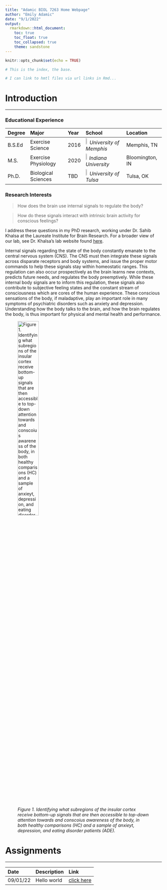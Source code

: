 ```yaml
---
title: "Adamic BIOL 7263 Home Webpage"
author: "Emily Adamic"
date: "9/1/2022"
output: 
  rmarkdown::html_document:
    toc: true
    toc_float: true
    toc_collapsed: true
    theme: sandstone
---
```


```r
knitr::opts_chunk$set(echo = TRUE)
```

```r
# This is the index, the base. 

# I can link to hmtl files via url links in Rmd... 

```

# Introduction

____

### Educational Experience

Degree       Major                Year    School                                                   Location
------------ -------------------- ------- -------------------------------------------------------  --------------
B.S.Ed       Exercise Science     2016    ![](MemphisLogo.png){width=7%} *University of Memphis*   Memphis, TN
M.S.         Exercise Physiology  2020    ![](IndianaLogo.png){width=6%} *Indiana University*      Bloomington, IN
Ph.D.        Biological Sciences  TBD     ![](TulsaLogo.png){width=7%}   *University of Tulsa*     Tulsa, OK


### Research Interests

> How does the brain use internal signals to regulate the body?

> How do these signals interact with intrinsic brain activity for conscious feelings?

I address these questions in my PhD research, working under Dr. Sahib Khalsa at the Laureate Institute for Brain Research. For a broader view of our lab, see Dr. Khalsa's lab website found [here](https://www.laureateinstitute.org/sahib-khalsa.html).

Internal signals regarding the state of the body constantly emanate to the central nervous system (CNS). The CNS must then integrate these signals across disparate receptors and body systems, and issue the proper motor commands to help these signals stay within homeostatic ranges. This regulation can also occur prospectively as the brain learns new contexts, predicts future needs, and regulates the body preemptively. While these internal body signals are to inform this regulation, these signals also contribute to subjective feeling states and the constant stream of consciousness which are cores of the human experience. These conscious sensations of the body, if maladaptive, play an important role in many symptoms of psychiatric disorders such as anxiety and depression. Understanding how the body talks to the brain, and how the brain regulates the body, is thus important for physical and mental health and performance. 

![*Figure 1. Identifying what subregions of the insular cortex receive bottom-up signals that are then accessible to top-down attention towards and conscoius awareness of the body, in both healthy comparisons (HC) and a sample of anxieyt, depression, and eating disorder patients (ADE).*](Fig2.jpg){width=40%}





# Assignments 
___

Date         Description   Link   
------------ ------------- ------------- 
09/01/22     Hello world   [click here](Assignments/Adamic_Assignment1.html)








  
      










